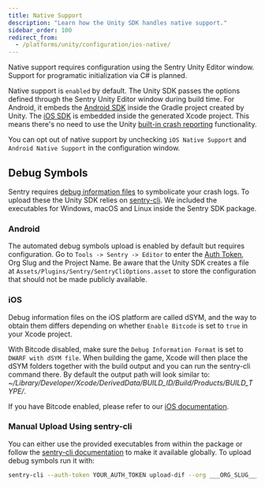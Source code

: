 ```yaml
---
title: Native Support
description: "Learn how the Unity SDK handles native support."
sidebar_order: 100
redirect_from:
  - /platforms/unity/configuration/ios-native/
---
```


<Note>

Native support requires configuration using the Sentry Unity Editor window. Support for programatic initialization via C# is planned.

</Note>

Native support is `enabled` by default. The Unity SDK passes the options defined through the Sentry Unity Editor window during build time. For Android, it embeds the [Android SDK](/platforms/android/) inside the Gradle project created by Unity. The [iOS SDK](/platforms/apple/guides/ios/) is embedded inside the generated Xcode project. This means there's no need to use the Unity [built-in crash reporting](https://docs.unity3d.com/ScriptReference/CrashReport.html) functionality.

You can opt out of native support by unchecking `iOS Native Support` and `Android Native Support` in the configuration window.

## Debug Symbols

Sentry requires [debug information files](/platforms/android/data-management/debug-files/) to symbolicate your crash logs. To upload these the Unity SDK relies on [sentry-cli](/product/cli/). We included the executables for Windows, macOS and Linux inside the Sentry SDK package.

### Android

The automated debug symbols upload is enabled by default but requires configuration. Go to `Tools -> Sentry -> Editor` to enter the [Auth Token](https://sentry.io/api/), Org Slug and the Project Name. Be aware that the Unity SDK creates a file at `Assets/Plugins/Sentry/SentryCliOptions.asset` to store the configuration that should not be made publicly available.

### iOS

Debug information files on the iOS platform are called dSYM, and the way to obtain them differs depending on whether `Enable Bitcode` is set to `true` in your Xcode project.

With Bitcode disabled, make sure the `Debug Information Format` is set to `DWARF with dSYM file`. When building the game, Xcode will then place the dSYM folders together with the build output and you can run the sentry-cli command there. By default the output path will look similar to: _~/Library/Developer/Xcode/DerivedData/BUILD_ID/Build/Products/BUILD_TYPE/_.

If you have Bitcode enabled, please refer to our [iOS documentation](/platforms/apple/guides/ios/dsym/).

### Manual Upload Using sentry-cli

You can either use the provided executables from within the package or follow the [sentry-cli documentation](/product/cli/installation/) to make it available globally. To upload debug symbols run it with:

```bash
sentry-cli --auth-token YOUR_AUTH_TOKEN upload-dif --org ___ORG_SLUG___ --project ___PROJECT_SLUG___ PATH_TO_SYMBOLS
```
